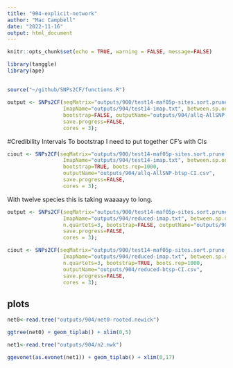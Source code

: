 ```yaml
---
title: "904-explicit-network"
author: "Mac Campbell"
date: "2022-11-16"
output: html_document
---
```


```r
knitr::opts_chunk$set(echo = TRUE, warning = FALSE, message=FALSE)
```


```r
library(tanggle)
library(ape)
```

## 

```r
source("~/github/SNPs2CF/functions.R")
```

```r
output <- SNPs2CF(seqMatrix="outputs/900/test14-maf05p-sites.sort.prune.reheadered.min4.phy",
                  ImapName="outputs/904/test14-imap.txt", between.sp.only = TRUE, max.SNPs = NULL,
                  bootstrap=FALSE, outputName="outputs/904/allq-AllSNP-btsp.csv",
                  save.progress=FALSE,
                  cores = 3);
```

#Credibility Intervals
To bootstrap I need to put together CF's with CIs

```r
ciout <- SNPs2CF(seqMatrix="outputs/900/test14-maf05p-sites.sort.prune.reheadered.min4.phy",
                  ImapName="outputs/904/test14-imap.txt", between.sp.only = TRUE, max.SNPs = NULL,
                  bootstrap=TRUE, boots.rep=1000,
                  outputName="outputs/904/allq-AllSNP-btsp-CI.csv",
                  save.progress=FALSE,
                  cores = 3);
```


With twelve species this is taking waaaayy to long.


```r
output <- SNPs2CF(seqMatrix="outputs/900/test14-maf05p-sites.sort.prune.reheadered.min4.phy",
                  ImapName="outputs/904/reduced-imap.txt", between.sp.only = TRUE, max.SNPs = NULL,
                  n.quartets=3, bootstrap=FALSE, outputName="outputs/904/reduced-btsp.csv",
                  save.progress=FALSE,
                  cores = 3);
```


```r
ciout <- SNPs2CF(seqMatrix="outputs/900/test14-maf05p-sites.sort.prune.reheadered.min4.phy",
                  ImapName="outputs/904/reduced-imap.txt", between.sp.only = TRUE, max.SNPs = NULL,
                  n.quartets=3, bootstrap=TRUE, boots.rep=1000,
                  outputName="outputs/904/reduced-btsp-CI.csv",
                  save.progress=FALSE,
                  cores = 3);
```


## plots

```r
net0<-read.tree("outputs/904/net0-rooted.newick") 

ggtree(net0) + geom_tiplab() + xlim(0,5)
```


```r
net1<-read.tree("outputs/904/n2.nwk")

ggevonet(as.evonet(net1)) + geom_tiplab() + xlim(0,17) 
```
